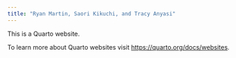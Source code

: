 ```yaml
---
title: "Ryan Martin, Saori Kikuchi, and Tracy Anyasi"
---
```


This is a Quarto website.

To learn more about Quarto websites visit <https://quarto.org/docs/websites>.

